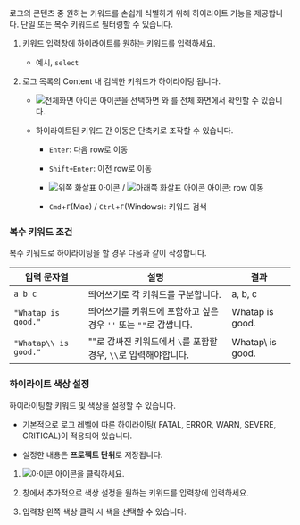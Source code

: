 로그의 콘텐츠 중 원하는 키워드를 손쉽게 식별하기 위해 하이라이트 기능을 제공합니다. 단일 또는 복수 키워드로 필터링할 수 있습니다.

<InDoc pages="log-lt,aws-log-lt">
<ImgLang img='log-content-search-highlight.png' desc='라이브 테일 콘텐츠 하이라이트'/>
</InDoc>

1. 키워드 입력창에 하이라이트를 원하는 키워드를 입력하세요.
    * 예시, `select`

1. 로그 목록의 Content 내 검색한 키워드가 하이라이팅 됩니다.

    * ![전체화면 아이콘](/img/ic-fullscreen.svg) <Cmdname sid="TLT06869" className="uitext" /> 아이콘을 선택하면 <Cmdname sid="log" className="uitext" />와 <Cmdname sid="TTL06444" className="uitext" />를 전체 화면에서 확인할 수 있습니다.

    * 하이라이트된 키워드 간 이동은 단축키로 조작할 수 있습니다.

        * `Enter`: 다음 row로 이동

        * `Shift+Enter`: 이전 row로 이동

        * ![위쪽 화살표 아이콘](/img/ic-s-up.svg) / ![아래쪽 화살표 아이콘](/img/ic-s-down.svg) 아이콘: row 이동

        * `Cmd`+`F`(Mac) / `Ctrl`+`F`(Windows): 키워드 검색

### 복수 키워드 조건

복수 키워드로 하이라이팅을 할 경우 다음과 같이 작성합니다.

|입력 문자열|설명|결과|
|----|----|----|
|`a b c`|띄어쓰기로 각 키워드를 구분합니다.|a, b, c|
|`"Whatap is good."`|띄어쓰기를 키워드에 포함하고 싶은 경우 `''` 또는 `""`로 감쌉니다.|Whatap is good.|
|`"Whatap\\ is good."`|""로 감싸진 키워드에서 `\`를 포함할 경우, `\\`로 입력해야합니다.|Whatap\ is good.|

### 하이라이트 색상 설정

하이라이팅할 키워드 및 색상을 설정할 수 있습니다.

* 기본적으로 로그 레벨에 따른 하이라이팅( <span class='logft'>FATAL</span>, <span class='loger'>ERROR</span>, <span class='logwr'>WARN</span>, <span class='logft'>SEVERE</span>,  <span class='logft'>CRITICAL</span>)이 적용되어 있습니다. 

* 설정한 내용은 **프로젝트 단위**로 저장됩니다. 

1. ![아이콘](/img/ic-highlight.svg) 아이콘을 클릭하세요.

1. <Cmdname sid="highlight" className="uitext" /> 창에서 추가적으로 색상 설정을 원하는 키워드를 입력창에 입력하세요. 

1. 입력창 왼쪽 색상 클릭 시 색을 선택할 수 있습니다.
